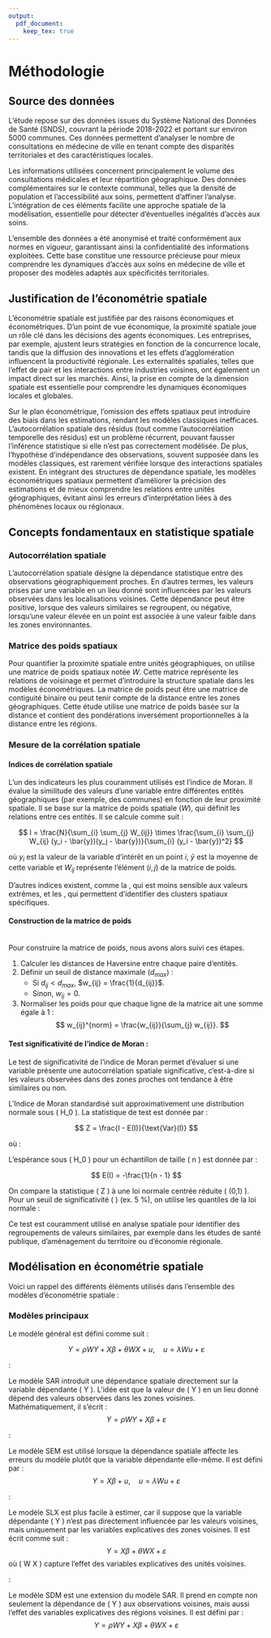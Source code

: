 ```yaml
---
output: 
  pdf_document: 
    keep_tex: true
---
```


# Méthodologie

## Source des données

L’étude repose sur des données issues du Système National des Données de Santé (SNDS), couvrant la période 2018-2022 et portant sur environ 5000 communes. Ces données permettent d’analyser le nombre de consultations en médecine de ville en tenant compte des disparités territoriales et des caractéristiques locales.

Les informations utilisées concernent principalement le volume des consultations médicales et leur répartition géographique. Des données complémentaires sur le contexte communal, telles que la densité de population et l’accessibilité aux soins, permettent d’affiner l’analyse. L’intégration de ces éléments facilite une approche spatiale de la modélisation, essentielle pour détecter d’éventuelles inégalités d’accès aux soins.

L’ensemble des données a été anonymisé et traité conformément aux normes en vigueur, garantissant ainsi la confidentialité des informations exploitées. Cette base constitue une ressource précieuse pour mieux comprendre les dynamiques d’accès aux soins en médecine de ville et proposer des modèles adaptés aux spécificités territoriales.

## Justification de l'économétrie spatiale

L'économétrie spatiale est justifiée par des raisons économiques et économétriques. D’un point de vue économique, la proximité spatiale joue un rôle clé dans les décisions des agents économiques. Les entreprises, par exemple, ajustent leurs stratégies en fonction de la concurrence locale, tandis que la diffusion des innovations et les effets d'agglomération influencent la productivité régionale. Les externalités spatiales, telles que l’effet de pair et les interactions entre industries voisines, ont également un impact direct sur les marchés. Ainsi, la prise en compte de la dimension spatiale est essentielle pour comprendre les dynamiques économiques locales et globales.

Sur le plan économétrique, l’omission des effets spatiaux peut introduire des biais dans les estimations, rendant les modèles classiques inefficaces. L’autocorrélation spatiale des résidus (tout comme l'autocorrélation temporelle des résidus) est un problème récurrent, pouvant fausser l’inférence statistique si elle n'est pas correctement modélisée. De plus, l’hypothèse d’indépendance des observations, souvent supposée dans les modèles classiques, est rarement vérifiée lorsque des interactions spatiales existent. En intégrant des structures de dépendance spatiale, les modèles économétriques spatiaux permettent d'améliorer la précision des estimations et de mieux comprendre les relations entre unités géographiques, évitant ainsi les erreurs d’interprétation liées à des phénomènes locaux ou régionaux.

## Concepts fondamentaux en statistique spatiale

### Autocorrélation spatiale

L'autocorrélation spatiale désigne la dépendance statistique entre des observations géographiquement proches. En d'autres termes, les valeurs prises par une variable en un lieu donné sont influencées par les valeurs observées dans les localisations voisines. Cette dépendance peut être positive, lorsque des valeurs similaires se regroupent, ou négative, lorsqu’une valeur élevée en un point est associée à une valeur faible dans les zones environnantes.

### Matrice des poids spatiaux

Pour quantifier la proximité spatiale entre unités géographiques, on utilise une matrice de poids spatiaux notée $W$. Cette matrice représente les relations de voisinage et permet d’introduire la structure spatiale dans les modèles économétriques. La matrice de poids peut être une matrice de contiguité binaire ou peut tenir compte de la distance entre les zones géographiques. Cette étude utilise une matrice de poids basée sur la distance et contient des pondérations inversément proportionnelles à la distance entre les régions.

### Mesure de la corrélation spatiale

#### Indices de corrélation spatiale

L’un des indicateurs les plus couramment utilisés est l’indice de Moran. Il évalue la similitude des valeurs d’une variable entre différentes entités géographiques (par exemple, des communes) en
fonction de leur proximité spatiale. Il se base sur la matrice de poids
spatiale ($W$), qui définit les relations entre ces entités. Il se calcule comme suit :

$$
I = \frac{N}{\sum_{i} \sum_{j} W_{ij}} \times \frac{\sum_{i} \sum_{j} W_{ij} (y_i - \bar{y})(y_j - \bar{y})}{\sum_{i} (y_i - \bar{y})^2}
$$

où $y_i$ est la valeur de la variable d’intérêt en un point $i$, $\bar{y}$ est la moyenne de cette variable et $W_{ij}$ représente l’élément $(i, j)$ de la matrice de poids.

D'autres indices existent, comme la \textbf{statistique de Geary}, qui est moins sensible aux valeurs extrêmes, et les \textbf{indicateurs locaux d'autocorrélation spatiale (LISA)}, qui permettent d'identifier des clusters spatiaux spécifiques.

#### Construction de la matrice de poids

\
Pour construire la matrice de poids, nous avons alors suivi ces étapes.
\

1.  Calculer les distances de Haversine entre chaque paire d’entités.
2.  Définir un seuil de distance maximale ($d_{max}$) :
    -   Si $d_{ij} < d_{max}$, $w_{ij} = \frac{1}{d_{ij}}$.
    -   Sinon, $w_{ij} = 0$.
3.  Normaliser les poids pour que chaque ligne de la matrice ait une
    somme égale à 1 : $$
     w_{ij}^{norm} = \frac{w_{ij}}{\sum_{j} w_{ij}}.
    $$

#### Test significativité de l'indice de Moran :

Le test de significativité de l’indice de Moran permet d’évaluer si une variable présente une autocorrélation spatiale significative, c’est-à-dire si les valeurs observées dans des zones proches ont tendance à être similaires ou non.

\textbf{Hypothèses du test}

\begin{itemize}
    \item \textbf{Hypothèse nulle} \( H_0 \) : Il n’y a \textbf{pas d’autocorrélation spatiale} significative. Les valeurs observées sont distribuées de manière aléatoire dans l’espace.
    \item \textbf{Hypothèse alternative} \( H_1 \) : Il existe une \textbf{autocorrélation spatiale} significative (positive ou négative).
\end{itemize}

\textbf{Statistique de test}

L’Indice de Moran standardisé suit approximativement une distribution normale sous \( H_0 \). La statistique de test est donnée par :

$$
    Z = \frac{I - E(I)}{\text{Var}(I)}
$$

où :
\begin{itemize}
    \item \( I \) est l’Indice de Moran calculé sur les données,
    \item \( E(I) \) est l’espérance théorique de \( I \) sous \( H_0 \),
    \item \( \text{Var}(I) \) est la variance théorique de \( I \).
\end{itemize}

L’espérance sous \( H_0 \) pour un échantillon de taille \( n \) est donnée par :

$$
    E(I) = -\frac{1}{n - 1}
$$

\textbf{Règle de décision}

On compare la statistique \( Z \) à une loi normale centrée réduite \( \mathcal{N}(0,1) \). Pour un seuil de significativité \( \alpha \) (ex. 5 \%), on utilise les quantiles de la loi normale :

\begin{itemize}
    \item Si \( Z > z_{1-\alpha/2} \) ou \( Z < -z_{1-\alpha/2} \), on \textbf{rejette \( H_0 \)} et on conclut qu’il existe une autocorrélation spatiale significative.
    \item Si \( Z \in [-z_{1-\alpha/2}, z_{1-\alpha/2}] \), on \textbf{ne rejette pas \( H_0 \)}, et on considère que la distribution spatiale est aléatoire.
\end{itemize}

\textbf{Interprétation de l’Indice de Moran}

\begin{itemize}
    \item \( I > 0 \) et significatif : Autocorrélation spatiale \textbf{positive} (les zones proches ont des valeurs similaires).
    \item \( I < 0 \) et significatif : Autocorrélation spatiale \textbf{négative} (les zones proches ont des valeurs opposées).
    \item \( I \approx 0 \) et non significatif : Absence d’autocorrélation spatiale, les valeurs sont distribuées de manière aléatoire.
\end{itemize}

Ce test est couramment utilisé en analyse spatiale pour identifier des regroupements de valeurs similaires, par exemple dans les études de santé publique, d’aménagement du territoire ou d’économie régionale.

## Modélisation en économétrie spatiale

Voici un rappel des différents éléments utilisés dans l'ensemble des modèles d'économétrie spatiale :

\begin{itemize}
\item[\(Y\)] : Il s'agit du vecteur des observations de la variable dépendante, c'est-à-dire la variable que l'on cherche à expliquer (par exemple, le taux de visites, le taux de chômage, etc).
\item[\(X\)] : C'est la matrice des variables explicatives ou indépendantes. Elle regroupe toutes les caractéristiques observées qui sont supposées influencer \textbf{Y} (comme des variables socio-économiques, démographiques ou structurelles).
\item[\(\beta\)] : Ce vecteur de coefficients mesure l'effet direct des variables \textbf{X} sur la variable dépendante \textbf{Y}. Chaque coefficient indique l'impact d'une unité de variation dans la variable correspondante sur \textbf{Y}, en l'absence d'effets spatiaux.
\item[\(W\)] : La matrice des poids spatiaux définit la structure de voisinage entre les unités géographiques. Chaque élément \(W_{ij}\) quantifie l'influence ou la proximité de l'unité \(j\) par rapport à l'unité \(i\). Le choix de cette matrice (par contiguïté, distance, ou K plus proches voisins) est crucial car il détermine la manière dont l'information spatiale est intégrée dans le modèle.
\item[\(WY\)] : Le terme de décalage spatial de \textbf{Y}, obtenu par le produit de la matrice \textbf{W} par le vecteur \textbf{Y}. Il représente l'influence moyenne pondérée des valeurs de \textbf{Y} dans les zones voisines et permet de capturer la dépendance spatiale directe de la variable dépendante.
\item[\(WX\)] : Il s'agit du terme de décalage spatial des variables explicatives. Concrètement, il représente une version pondérée des variables \textbf{X} dans les zones voisines, où les pondérations sont définies par la matrice \textbf{W}. Ce terme permet de mesurer l'effet indirect (ou spillover) des caractéristiques des voisins sur \textbf{Y}.
\item[\(\varepsilon\)] : C'est le terme d'erreur classique, qui capture les influences non observées ou aléatoires sur \textbf{Y}. Il est généralement supposé être indépendant et identiquement distribué (iid).
\item[\(\rho\)] : Utilisé dans les modèles qui intègrent directement l'effet des valeurs voisines de \textbf{Y} (comme dans les modèles SAR et SDM). Ce paramètre mesure la force de l'interaction entre la valeur de \textbf{Y} d'une unité et les valeurs de \textbf{Y} des unités voisines. Un \(\rho\) positif indique une autocorrélation positive (les zones avec des valeurs élevées de \textbf{Y} tendent à être entourées de zones à valeurs élevées, et inversement).
\item[\(\lambda\)] : Spécifique au modèle SEM (Spatial Error Model), ce paramètre quantifie la corrélation spatiale présente dans le terme d'erreur. Il mesure l'influence des erreurs des unités voisines sur l'erreur de l'unité considérée, suggérant que des facteurs non observés présentent une structure spatiale.
\item[\(\theta\)] : Ce vecteur de coefficients est associé au terme \textbf{WX} et apparaît dans les modèles SDM et SLX. Il mesure l'effet des variables explicatives des zones voisines sur la variable dépendante \textbf{Y}, c'est-à-dire l'impact indirect des caractéristiques locales via leur diffusion spatiale.
\end{itemize}

### Modèles principaux

Le modèle général est défini comme suit :

$$
Y = \rho W Y + X \beta + \theta W X + u, \quad u = \lambda W u + \varepsilon
$$

\textbf{SAR (Spatial AutoRegressive Model)} :

Le modèle SAR introduit une dépendance spatiale directement sur la variable dépendante \( Y \). L'idée est que la valeur de \( Y \) en un lieu donné dépend des valeurs observées dans les zones voisines. Mathématiquement, il s'écrit :
$$
Y = \rho W Y + X \beta + \varepsilon
$$

\underline{\textbf{Interprétation :}}
\begin{itemize}
\item Si \( \rho > 0 \), les valeurs de \( Y \) ont tendance à être similaires entre voisins (autocorrélation positive).
\item Si \( \rho < 0 \), on observe un effet de dispersion, où les valeurs de \( Y \) sont opposées dans les zones voisines (autocorrélation négative).
\item Si \( \rho = 0 \), il n’y a pas de dépendance spatiale, et le modèle classique de régression linéaire est suffisant.
\end{itemize}

\textbf{SEM (Spatial Error Model)} :

Le modèle SEM est utilisé lorsque la dépendance spatiale affecte les erreurs du modèle plutôt que la variable dépendante elle-même. Il est défini par :
$$
Y = X \beta + u, \quad u = \lambda W u + \varepsilon
$$
\underline{\textbf{Interprétation :}}
\begin{itemize}
\item Contrairement au modèle SAR, le modèle SEM suppose que la dépendance spatiale est un effet de perturbation, provenant d’omissions de variables pertinentes qui suivent une structure spatiale.
\item Il est utilisé lorsque la corrélation spatiale détectée dans un modèle classique provient d’erreurs spatialement autocorrélées, plutôt que d’une interaction directe entre observations.
\end{itemize}

\textbf{SLX (Spatial Lag of X Model)} :

Le modèle SLX est plus facile à estimer, car il suppose que la variable dépendante \( Y \) n’est pas directement influencée par les valeurs voisines, mais uniquement par les variables explicatives des zones voisines. Il est écrit comme suit :
$$
Y = X \beta + \theta W X + \varepsilon
$$
où \( W X \) capture l'effet des variables explicatives des unités voisines.

\underline{\textbf{Interprétation :}}
\begin{itemize}
\item Il n’y a pas d’effet direct des valeurs voisines de \( Y \).
\item Il mesure uniquement l'effet de "spillover" (d'effet de débordement) des facteurs explicatifs.
\end{itemize}

\textbf{SDM (Spatial Durbin Model)} :

Le modèle SDM est une extension du modèle SAR. Il prend en compte non seulement la dépendance de \( Y \) aux observations voisines, mais aussi l'effet des variables explicatives des régions voisines. Il est défini par :
$$
Y = \rho W Y + X \beta + \theta W X + \varepsilon
$$
\underline{\textbf{Interprétation :}}

\begin{itemize}
\item Si \( \theta = 0 \), le modèle SDM devient un SAR classique.
\item Si \( \rho = 0 \), il devient un modèle SLX (voir ci-dessous).
\item Il permet de tester si des variables exogènes influencent \( Y \) au-delà des frontières administratives.
\end{itemize}

\textbf{Comparaison des modèles}

\begin{table}[h]
    \centering
    \begin{tabular}{|l|c|c|c|}
        \hline
        \textbf{Modèle} & \textbf{Dépendance spatiale sur \( Y \)} & \textbf{Effet des \( X \) des voisins} & \textbf{Effet des erreurs} \\
        \hline
        \textbf{SAR}  & Oui  & Non  & Non \\
        \hline
        \textbf{SEM}  & Non  & Non  & Oui \\
        \hline
        \textbf{SLX}  & Non  & Oui  & Non \\
        \hline
        \textbf{SDM}  & Oui  & Oui  & Non \\
        \hline
    \end{tabular}
    \caption{Comparaison des modèles spatiaux}
    \label{tab:comparaison_modeles}
\end{table}